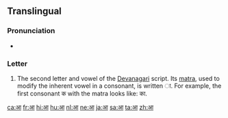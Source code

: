 {{character info/new|image=File:Deva-ā.png}}
==Translingual==
{{attention|sa}}{{attention|hi}} <!--Each language which uses Devanagari should have its own section-->

===Pronunciation===
* {{IPA|/aː/|lang=mul}}

===Letter===
{{mul-Deva|ā}}

# The second letter and vowel of the [[Devanagari]] script. Its [[matra]], used to modify the inherent vowel in a consonant, is written ा. For example, the first consonant क with the matra looks like: का.

[[ca:आ]]
[[fr:आ]]
[[hi:आ]]
[[hu:आ]]
[[nl:आ]]
[[ne:आ]]
[[ja:आ]]
[[sa:आ]]
[[ta:आ]]
[[zh:आ]]